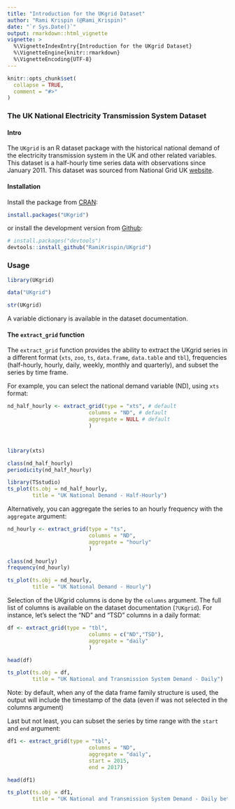 ```yaml
---
title: "Introduction for the UKgrid Dataset"
author: "Rami Krispin (@Rami_Krispin)"
date: "`r Sys.Date()`"
output: rmarkdown::html_vignette
vignette: >
  %\VignetteIndexEntry{Introduction for the UKgrid Dataset}
  %\VignetteEngine{knitr::rmarkdown}
  %\VignetteEncoding{UTF-8}
---
```


```r
knitr::opts_chunk$set(
  collapse = TRUE,
  comment = "#>"
)
```

### The UK National Electricity Transmission System Dataset

#### Intro

The `UKgrid` is an R dataset package with the historical national demand of the electricity transmission system in the UK and other related variables. This dataset is a half-hourly time series data with observations since January 2011. This dataset was sourced from National Grid UK [website](https://www.nationalgrid.com/uk).

#### Installation

Install the package from [CRAN](https://CRAN.R-project.org/package=UKgrid):

```r
install.packages("UKgrid")
```

or install the development version from [Github](https://github.com/RamiKrispin/UKgrid):

```r
# install.packages("devtools")
devtools::install_github("RamiKrispin/UKgrid")
```

### Usage

```r
library(UKgrid)

data("UKgrid")

str(UKgrid)
```

A variable dictionary is available in the dataset documentation. 

#### The `extract_grid` function

The `extract_grid` function provides the ability to extract the UKgrid series in a different format (`xts`, `zoo`, `ts`, `data.frame`, `data.table` and `tbl`), frequencies (half-hourly, hourly, daily, weekly, monthly and quarterly), and subset the series by time frame.   

For example, you can select the national demand variable (ND), using `xts` format:

```r

nd_half_hourly <- extract_grid(type = "xts", # default
                          columns = "ND", # default
                          aggregate = NULL # default
                          )



library(xts)

class(nd_half_hourly)
periodicity(nd_half_hourly)

library(TSstudio)
ts_plot(ts.obj = nd_half_hourly, 
        title = "UK National Demand - Half-Hourly")

```

Alternatively, you can aggregate the series to an hourly frequency with the `aggregate` argument:

```r

nd_hourly <- extract_grid(type = "ts", 
                          columns = "ND", 
                          aggregate = "hourly" 
                          )

class(nd_hourly)
frequency(nd_hourly)

ts_plot(ts.obj = nd_hourly, 
        title = "UK National Demand - Hourly")

```


Selection of the UKgrid columns is done by the `columns` argument. The full list of columns is available on the dataset documentation (`?UKgrid`). For instance, let's select the "ND" and "TSD" columns in a daily format:

```r

df <- extract_grid(type = "tbl", 
                          columns = c("ND","TSD"), 
                          aggregate = "daily" 
                          )

head(df)

ts_plot(ts.obj = df, 
        title = "UK National and Transmission System Demand - Daily")

```

Note: by default, when any of the data frame family structure is used, the output will include the timestamp of the data (even if was not selected in the columns argument)

Last but not least, you can subset the series by time range with the `start` and `end` argument:

```r

df1 <- extract_grid(type = "tbl", 
                          columns = "ND", 
                          aggregate = "daily", 
                          start = 2015,
                          end = 2017)

head(df1)

ts_plot(ts.obj = df1, 
        title = "UK National and Transmission System Demand - Daily between 2015 and 2017")

```
